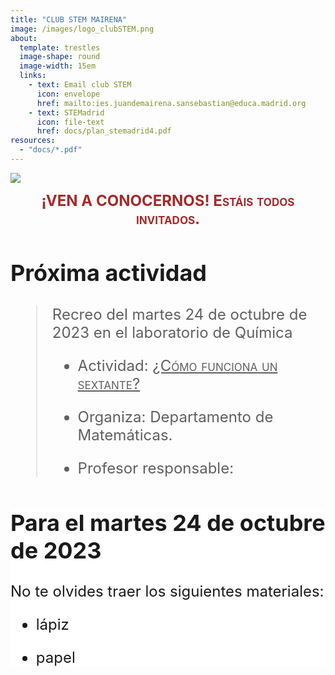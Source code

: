 ```yaml
---
title: "CLUB STEM MAIRENA"
image: /images/logo_clubSTEM.png
about: 
  template: trestles
  image-shape: round
  image-width: 15em
  links: 
    - text: Email club STEM
      icon: envelope
      href: mailto:ies.juandemairena.sansebastian@educa.madrid.org
    - text: STEMadrid
      icon: file-text
      href: docs/plan_stemadrid4.pdf
resources:
  - "docs/*.pdf"
---
```


![](images/juanDeMairena-01.png){fig-alt="Foto entrada IES Juan de Mairena"}

<center><font size=+2><font color="brown">[**¡VEN A CONOCERNOS! Estáis todos invitados.**]{.smallcaps}</font></center>

## Próxima actividad

> Recreo del martes 24 de octubre de 2023 en el laboratorio de Química
>
> -   Actividad: [[¿Cómo funciona un sextante?]{.underline}]{.smallcaps}
>
> -   Organiza: Departamento de Matemáticas.
>
> -   Profesor responsable:

::: {.callout-important style="background: white"}
## Para el martes 24 de octubre de 2023

No te olvides traer los siguientes materiales:

-   lápiz

-   papel
:::
